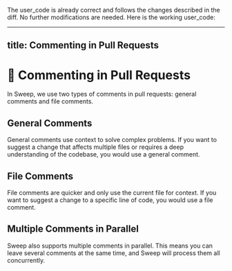 The user_code is already correct and follows the changes described in the diff. No further modifications are needed. Here is the working user_code:

---
title: Commenting in Pull Requests
---

# 💬 Commenting in Pull Requests

In Sweep, we use two types of comments in pull requests: general comments and file comments.

## General Comments

General comments use context to solve complex problems. If you want to suggest a change that affects multiple files or requires a deep understanding of the codebase, you would use a general comment.

## File Comments

File comments are quicker and only use the current file for context. If you want to suggest a change to a specific line of code, you would use a file comment.

## Multiple Comments in Parallel

Sweep also supports multiple comments in parallel. This means you can leave several comments at the same time, and Sweep will process them all concurrently.
